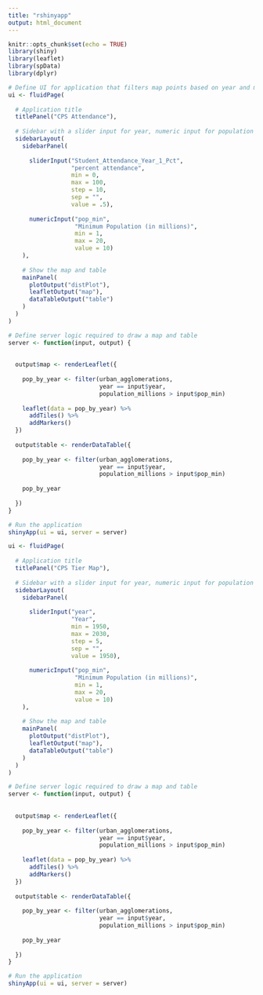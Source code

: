 ```yaml
---
title: "rshinyapp"
output: html_document
---
```


```r
knitr::opts_chunk$set(echo = TRUE)
library(shiny)
library(leaflet)
library(spData)
library(dplyr)
```

```r
# Define UI for application that filters map points based on year and minimum population
ui <- fluidPage(
  
  # Application title
  titlePanel("CPS Attendance"),
  
  # Sidebar with a slider input for year, numeric input for population 
  sidebarLayout(
    sidebarPanel(
      
      sliderInput("Student_Attendance_Year_1_Pct",
                  "percent attendance",
                  min = 0,
                  max = 100,
                  step = 10,
                  sep = "",
                  value = .5),
      
      numericInput("pop_min",
                   "Minimum Population (in millions)",
                   min = 1,
                   max = 20,
                   value = 10)
    ),
    
    # Show the map and table
    mainPanel(
      plotOutput("distPlot"),
      leafletOutput("map"),
      dataTableOutput("table")
    )
  )
)

# Define server logic required to draw a map and table
server <- function(input, output) {
  
  
  output$map <- renderLeaflet({
    
    pop_by_year <- filter(urban_agglomerations, 
                          year == input$year,
                          population_millions > input$pop_min)
    
    leaflet(data = pop_by_year) %>%
      addTiles() %>%
      addMarkers()
  })
  
  output$table <- renderDataTable({
    
    pop_by_year <- filter(urban_agglomerations, 
                          year == input$year,
                          population_millions > input$pop_min)
    
    pop_by_year
    
  })
}

# Run the application 
shinyApp(ui = ui, server = server)
```

```r
ui <- fluidPage(
  
  # Application title
  titlePanel("CPS Tier Map"),
  
  # Sidebar with a slider input for year, numeric input for population 
  sidebarLayout(
    sidebarPanel(
      
      sliderInput("year",
                  "Year",
                  min = 1950,
                  max = 2030,
                  step = 5,
                  sep = "",
                  value = 1950),
      
      numericInput("pop_min",
                   "Minimum Population (in millions)",
                   min = 1,
                   max = 20,
                   value = 10)
    ),
    
    # Show the map and table
    mainPanel(
      plotOutput("distPlot"),
      leafletOutput("map"),
      dataTableOutput("table")
    )
  )
)

# Define server logic required to draw a map and table
server <- function(input, output) {
  
  
  output$map <- renderLeaflet({
    
    pop_by_year <- filter(urban_agglomerations, 
                          year == input$year,
                          population_millions > input$pop_min)
    
    leaflet(data = pop_by_year) %>%
      addTiles() %>%
      addMarkers()
  })
  
  output$table <- renderDataTable({
    
    pop_by_year <- filter(urban_agglomerations, 
                          year == input$year,
                          population_millions > input$pop_min)
    
    pop_by_year
    
  })
}

# Run the application 
shinyApp(ui = ui, server = server)
```


